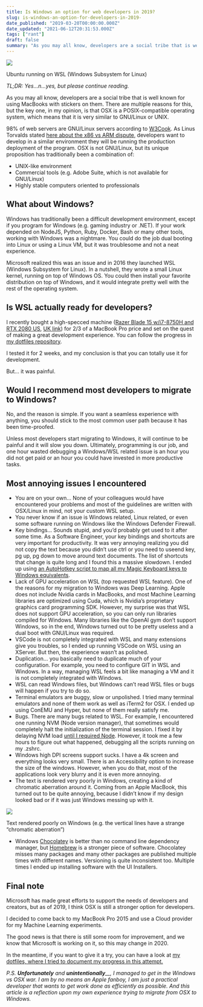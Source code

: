 ```yaml
---
title: Is Windows an option for web developers in 2019?
slug: is-windows-an-option-for-developers-in-2019-
date_published: "2019-03-20T00:00:00.000Z"
date_updated: "2021-06-12T20:31:53.000Z"
tags: ["rant"]
draft: false
summary: "As you may all know, developers are a social tribe that is well known for using Macbooks with stickers on them. There are multiple reasons…"
---
```


![](/content/images/downloaded_images/Is-Windows-an-option-for-developers-in-2019-/1-c5ch8FSmmEqjjzSISSLhNw.jpeg)

Ubuntu running on WSL (Windows Subsystem for Linux)

_TL;DR: Yes…n…yes, but please continue reading._

As you may all know, developers are a social tribe that is well known for using MacBooks with stickers on them. There are multiple reasons for this, but the key one, in my opinion, is that OSX is a POSIX-compatible operating system, which means that it is very similar to GNU/Linux or UNIX.

98% of web servers are GNU/Linux servers according to [W3Cook](https://web.archive.org/web/20151004225123/http://www.w3cook.com:80/os/summary). As Linus Torvalds stated [here about the x86 vs ARM dispute](https://www.realworldtech.com/forum/?threadid=183440&curpostid=183486), developers want to develop in a similar environment they will be running the production deployment of the program. OSX is not GNU/Linux, but its unique proposition has traditionally been a combination of:

- UNIX-like environment
- Commercial tools (e.g. Adobe Suite, which is not available for GNU/Linux)
- Highly stable computers oriented to professionals

## What about Windows?

Windows has traditionally been a difficult development environment, except if you program for Windows (e.g. gaming industry or .NET). If your work depended on NodeJS, Python, Ruby, Docker, Bash or many other tools, working with Windows was a nightmare. You could do the job dual booting into Linux or using a Linux VM, but it was troublesome and not a neat experience.

Microsoft realized this was an issue and in 2016 they launched WSL (Windows Subsystem for Linux). In a nutshell, they wrote a small Linux kernel, running on top of Windows OS. You could then install your favorite distribution on top of Windows, and it would integrate pretty well with the rest of the operating system.

## Is WSL actually ready for developers?

I recently bought a high-specced machine ([Razer Blade 15 w/i7-8750H and RTX 2080 US](https://amzn.to/2Ye533d), [UK link](https://amzn.to/2JrBQhN)) for 2/3 of a MacBook Pro price and set on the quest of making a great development experience. You can follow the progress in [my dotfiles repository](https://github.com/carlosbaraza/dotfiles).

I tested it for 2 weeks, and my conclusion is that you can totally use it for development.

But… it was painful.

## Would I recommend most developers to migrate to Windows?

No, and the reason is simple. If you want a seamless experience with anything, you should stick to the most common user path because it has been time-proofed.

Unless most developers start migrating to Windows, it will continue to be painful and it will slow you down. Ultimately, programming is our job, and one hour wasted debugging a Windows/WSL related issue is an hour you did not get paid or an hour you could have invested in more productive tasks.

## Most annoying issues I encountered

- You are on your own… None of your colleagues would have encountered your problems and most of the guidelines are written with OSX/Linux in mind, not your custom WSL setup.
- You never know if an issue is Windows related, Linux related, or even some software running on Windows like the Windows Defender Firewall.
- Key bindings… Sounds stupid, and you’d probably get used to it after some time. As a Software Engineer, your key bindings and shortcuts are very important for productivity. It was very annoying realizing you did not copy the text because you didn’t use ctrl or you need to useend key, pg up, pg down to move around text documents. The list of shortcuts that change is quite long and I found this a massive slowdown. I ended up using [an AutoHotkey script to map all my Magic Keyboard keys to Windows equivalents](https://github.com/carlosbaraza/dotfiles/blob/master/windows/magic-keyboard.ahk).
- Lack of GPU acceleration on WSL (top requested WSL feature). One of the reasons for my migration to Windows was Deep Learning. Apple does not include Nvidia cards in MacBooks, and most Machine Learning libraries are optimized using Cuda, which is Nvidia’s proprietary graphics card programming SDK. However, my surprise was that WSL does not support GPU acceleration, so you can only run libraries compiled for Windows. Many libraries like the OpenAI gym don’t support Windows, so in the end, Windows turned out to be pretty useless and a dual boot with GNU/Linux was required.
- VSCode is not completely integrated with WSL and many extensions give you troubles, so I ended up running VSCode on WSL using an XServer. But then, the experience wasn’t as polished.
- Duplication… you basically need to duplicate much of your configuration. For example, you need to configure GIT in WSL and Windows. In a way, managing WSL feels a bit like managing a VM and it is not completely integrated with Windows.
- WSL can read Windows files, but Windows can’t read WSL files or bugs will happen if you try to do so.
- Terminal emulators are buggy, slow or unpolished. I tried many terminal emulators and none of them work as well as iTerm2 for OSX. I ended up using ConEMU and Hyper, but none of them really satisfy me.
- Bugs. There are many bugs related to WSL. For example, I encountered one running NVM (Node version manager), that sometimes would completely halt the initialization of the terminal session. I fixed it by delaying NVM load [until I required Node](https://github.com/carlosbaraza/dotfiles/blob/master/windows/.zshrc#L20-L40). However, it took me a few hours to figure out what happened, debugging all the scripts running on my .zshrc.
- Windows high DPI screens support sucks. I have a 4k screen and everything looks very small. There is an Accessibility option to increase the size of the windows. However, when you do that, most of the applications look very blurry and it is even more annoying.
- The text is rendered very poorly in Windows, creating a kind of chromatic aberration around it. Coming from an Apple MacBook, this turned out to be quite annoying, because I didn’t know if my design looked bad or if it was just Windows messing up with it.

![](/content/images/downloaded_images/Is-Windows-an-option-for-developers-in-2019-/1-uQrOtlvdq5F3Bi4PV86OHw.png)

Text rendered poorly on Windows (e.g. the vertical lines have a strange “chromatic aberration”)

- Windows [Chocolatey](https://chocolatey.org/) is better than no command line dependency manager, but [Homebrew](https://brew.sh/) is a stronger piece of software. Chocolatey misses many packages and many other packages are published multiple times with different names. Versioning is quite inconsistent too. Multiple times I ended up installing software with the UI Installers.

## Final note

Microsoft has made great efforts to support the needs of developers and creators, but as of 2019, I think OSX is still a stronger option for developers.

I decided to come back to my MacBook Pro 2015 and use a Cloud provider for my Machine Learning experiments.

The good news is that there is still some room for improvement, and we know that Microsoft is working on it, so this may change in 2020.

In the meantime, if you want to give it a try, you can have a look at [my dotfiles, where I tried to document my progress in this attempt.](https://github.com/carlosbaraza/dotfiles)

_P.S._ _**Unfortunately**_ _and_ _**unintentionally**\_\_, I managed to get in the Windows vs OSX war. I am by no means an Apple fanboy, I am just a practical developer that wants to get work done as efficiently as possible. And this article is a reflection upon my own experience trying to migrate from OSX to Windows._
